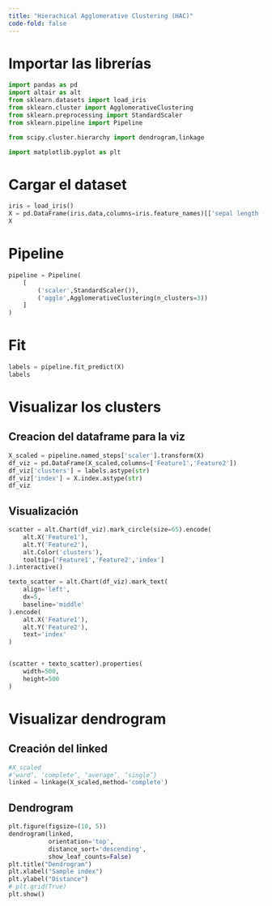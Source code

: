 ```yaml
---
title: "Hierachical Agglomerative Clustering (HAC)"
code-fold: false
---
```


# Importar las librerías

```python

import pandas as pd
import altair as alt
from sklearn.datasets import load_iris
from sklearn.cluster import AgglomerativeClustering
from sklearn.preprocessing import StandardScaler
from sklearn.pipeline import Pipeline

from scipy.cluster.hierarchy import dendrogram,linkage

import matplotlib.pyplot as plt

```

# Cargar el dataset

```python
iris = load_iris()
X = pd.DataFrame(iris.data,columns=iris.feature_names)[['sepal length (cm)','sepal width (cm)']].iloc[:50]
X
```

# Pipeline

```python
pipeline = Pipeline(
    [
        ('scaler',StandardScaler()),
        ('agglo',AgglomerativeClustering(n_clusters=3))
    ]
)
```

# Fit

```python
labels = pipeline.fit_predict(X)
labels
```

# Visualizar los clusters

## Creacion del dataframe para la viz
```python

X_scaled = pipeline.named_steps['scaler'].transform(X)
df_viz = pd.DataFrame(X_scaled,columns=['Feature1','Feature2'])
df_viz['clusters'] = labels.astype(str)
df_viz['index'] = X.index.astype(str)
df_viz

```

## Visualización

```python

scatter = alt.Chart(df_viz).mark_circle(size=65).encode(
    alt.X('Feature1'),
    alt.Y('Feature2'),
    alt.Color('clusters'),
    tooltip=['Feature1','Feature2','index']
).interactive()

texto_scatter = alt.Chart(df_viz).mark_text(
    align='left',
    dx=5,
    baseline='middle'
).encode(
    alt.X('Feature1'),
    alt.Y('Feature2'),
    text='index'
)


(scatter + texto_scatter).properties(
    width=500,
    height=500
)

```

# Visualizar dendrogram

## Creación del linked
```python

#X_scaled
#‘ward’, ‘complete’, ‘average’, ‘single’}
linked = linkage(X_scaled,method='complete')

```
## Dendrogram

```python
plt.figure(figsize=(10, 5))
dendrogram(linked,
           orientation='top',
           distance_sort='descending',
           show_leaf_counts=False)
plt.title("Dendrogram")
plt.xlabel("Sample index")
plt.ylabel("Distance")
# plt.grid(True)
plt.show()
```